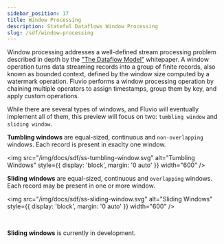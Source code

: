 ```yaml
---
sidebar_position: 17
title: Window Processing
description: Stateful Dataflows Window Processing
slug: /sdf/window-processing
---
```


Window processing addresses a well-defined stream processing problem described in depth by the ["The Dataflow Model"] whitepaper. A window operation turns data streaming records into a group of finite records, also known as bounded context, defined by the window size computed by a watermark operation. Fluvio performs a window processing operation by chaining multiple operators to assign timestamps, group them by key, and apply custom operations.

While there are several types of windows, and Fluvio will eventually implement all of them, this preview will focus on two: `tumbling window` and `sliding window`.

**Tumbling windows** are equal-sized, continuous and `non-overlapping` windows. Each record is present in exaclty one window.

<img src="/img/docs/sdf/ss-tumbling-window.svg" alt="Tumbling Windows"
  style={{ display: 'block', margin: '0 auto' }} width="600" />

**Sliding windows** are equal-sized, continuous and `overlapping` windows. Each record may be present in one or more window.

<img src="/img/docs/sdf/ss-sliding-window.svg" alt="Sliding Windows"
  style={{ display: 'block', margin: '0 auto' }} width="600" />

<br />

**Sliding windows** is currently in development.


["The Dataflow Model"]: https://storage.googleapis.com/pub-tools-public-publication-data/pdf/43864.pdf
